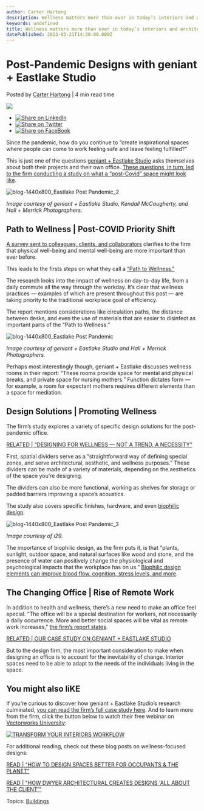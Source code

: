 ```yaml
---
author: Carter Hartong
description: Wellness matters more than ever in today’s interiors and architecture practices. Check out this blog to learn why geniant + Eastlake Studio agrees.
keywords: undefined
title: Wellness matters more than ever in today’s interiors and architecture practices. Check out this blog to learn why geniant + Eastlake Studio agrees. 
datePublished: 2023-03-21T14:30:00.000Z
---
```

  

# Post-Pandemic Designs with geniant + Eastlake Studio

 Posted by [Carter Hartong](https://blog.vectorworks.net/author/carter-hartong) | 4 min read time 

![](https://blog.vectorworks.net/hubfs/Blog%20Images/230310_INT%20Eastlake%20Post-Pandemic/blog-1440x800_Eastlake%20Post%20Pandemic.png) 

* [![Share on LinkedIn](https://2659751.fs1.hubspotusercontent-na1.net/hubfs/2659751/michaelDemo/share-LI.png)](http://www.linkedin.com/shareArticle?mini=true&url=https%3A%2F%2Fblog.vectorworks.net%2Fhow-wellness-has-become-key-in-post-pandemic-workspaces)
* [![Share on Twitter](https://2659751.fs1.hubspotusercontent-na1.net/hubfs/2659751/michaelDemo/share-TW.png)](https://www.twitter.com/share?text=Post-Pandemic%20Designs%20with%20geniant%20+%20Eastlake%20Studio&url=https%3A%2F%2Fblog.vectorworks.net%2Fhow-wellness-has-become-key-in-post-pandemic-workspaces&via=PMGTweets)
* [![Share on FaceBook](https://2659751.fs1.hubspotusercontent-na1.net/hubfs/2659751/michaelDemo/share-FB.png)](https://www.facebook.com/sharer/sharer.php?u=https%3A%2F%2Fblog.vectorworks.net%2Fhow-wellness-has-become-key-in-post-pandemic-workspaces)

Since the pandemic, how do you continue to “create inspirational spaces where people can come to work feeling safe and leave feeling fulfilled?”

This is just one of the questions [geniant + Eastlake Studio](https://eastlakestudio.com/) asks themselves about both their projects and their own office. [These questions, in turn, led to the firm conducting a study on what a “post-Covid” space might look like](https://eastlakestudio.com/news-page/2022/3/16/post-covid-space).

![blog-1440x800_Eastlake Post Pandemic_2](https://blog.vectorworks.net/hs-fs/hubfs/Blog%20Images/230310_INT%20Eastlake%20Post-Pandemic/blog-1440x800_Eastlake%20Post%20Pandemic_2.png?width=1440&height=800&name=blog-1440x800_Eastlake%20Post%20Pandemic_2.png)

_Image courtesy of geniant + Eastlake Studio, Kendall McCaugherty, and Hall + Merrick Photographers._

## Path to Wellness | Post-COVID Priority Shift

[A survey sent to colleagues, clients, and collaborators](https://eastlakestudio.com/covid-chapters/pandemic-panic) clarifies to the firm that physical well-being and mental well-being are more important than ever before. 

This leads to the firsts steps on what they call a [“Path to Wellness.”](https://eastlakestudio.com/covid-chapters/path-to-wellness)

The research looks into the impact of wellness on day-to-day life, from a daily commute all the way through the workday. It’s clear that wellness practices — examples of which are present throughout this post — are taking priority to the traditional workplace goal of efficiency.

The report mentions considerations like circulation paths, the distance between desks, and even the use of materials that are easier to disinfect as important parts of the “Path to Wellness.”

![blog-1440x800_Eastlake Post Pandemic](https://blog.vectorworks.net/hs-fs/hubfs/Blog%20Images/230310_INT%20Eastlake%20Post-Pandemic/blog-1440x800_Eastlake%20Post%20Pandemic.png?width=1440&height=800&name=blog-1440x800_Eastlake%20Post%20Pandemic.png)

_Image courtesy of geniant + Eastlake Studio and Hall + Merrick Photographers._

Perhaps most interestingly though, geniant + Eastlake discusses wellness rooms in their report: “These rooms provide space for mental and physical breaks, and private space for nursing mothers.” Function dictates form — for example, a room for expectant mothers requires different elements than a space for mediation.

## Design Solutions | Promoting Wellness

The firm’s study explores a variety of specific design solutions for the post-pandemic office.

[RELATED | “DESIGNING FOR WELLNESS — NOT A TREND, A NECESSITY”](../../../net/vectorworks/blog/how-interiors-can-improve-health-and-wellness.html)

First, spatial dividers serve as a “straightforward way of defining special zones, and serve architectural, aesthetic, and wellness purposes.” These dividers can be made of a variety of materials, depending on the aesthetics of the space you’re designing.

The dividers can also be more functional, working as shelves for storage or padded barriers improving a space’s acoustics.

The study also covers specific finishes, hardware, and even [biophilic design](../../../net/vectorworks/blog/biophilic-design-trend-explained.html).

![blog-1440x800_Eastlake Post Pandemic_3](https://blog.vectorworks.net/hs-fs/hubfs/Blog%20Images/230310_INT%20Eastlake%20Post-Pandemic/blog-1440x800_Eastlake%20Post%20Pandemic_3.png?width=1440&height=800&name=blog-1440x800_Eastlake%20Post%20Pandemic_3.png)

_Image courtesy of i29._

The importance of biophilic design, as the firm puts it, is that “plants, sunlight, outdoor space, and natural surfaces like wood and stone, and the presence of water can positively change the physiological and psychological impacts that the workplace has on us.” [Biophilic design elements can improve blood flow, cognition, stress levels, and more](https://eastlakestudio.com/covid-chapters/design-solutions).

## The Changing Office | Rise of Remote Work

In addition to health and wellness, there’s a new need to make an office feel special. “The office will be a special destination for workers, not necessarily a daily occurrence. More and better social spaces will be vital as remote work increases,” [the firm’s report states](https://eastlakestudio.com/covid-chapters/the-changing-office).

[RELATED | OUR CASE STUDY ON GENIANT + EASTLAKE STUDIO](https://www.vectorworks.net/customer-showcase/design-technology-interiors)

But to the design firm, the most important consideration to make when designing an office is to account for the inevitability of change. Interior spaces need to be able to adapt to the needs of the individuals living in the space.

## You might also liKE

If you’re curious to discover how geniant + Eastlake Studio’s research culminated, [you can read the firm’s full case study here](https://eastlakestudio.com/covid-chapters/2020/8/28/pandemic-panic-skpfz-5cazj-af8f7). And to learn more from the firm, click the button below to watch their free webinar on [Vectorworks University](https://university.vectorworks.net/):

[![TRANSFORM YOUR INTERIORS WORKFLOW](https://no-cache.hubspot.com/cta/default/3018241/3a53c547-9bc9-4d90-9ac3-2425d80eff2a.png)](https://cta-redirect.hubspot.com/cta/redirect/3018241/3a53c547-9bc9-4d90-9ac3-2425d80eff2a) 

For additional reading, check out these blog posts on wellness-focused designs:

[READ | “HOW TO DESIGN SPACES BETTER FOR OCCUPANTS & THE PLANET”](../../../net/vectorworks/blog/sustainable-design-for-interiors-projects-using-time-saving-tools.html)

[READ | "HOW DWYER ARCHITECTURAL CREATES DESIGNS 'ALL ABOUT THE CLIENT'”](../../../net/vectorworks/blog/dwyer-architectural-people-focused-design.html)

 Topics: [Buildings](https://blog.vectorworks.net/topic/buildings) 

  